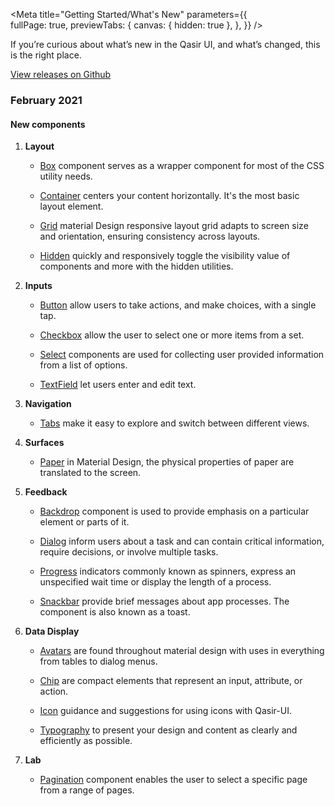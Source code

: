 
<Meta title="Getting Started/What's New" 
  parameters={{      
    fullPage: true,
    previewTabs: {
      canvas: { hidden: true },
    },
  }} 
/>

<Title>What's new</Title>
<Subtitle>
  If you’re curious about what’s new in the Qasir UI, and what’s changed, this is the right place.
</Subtitle>

<a class="link" target="_blank" href="https://github.com/qasir-id/qasir-ui/releases">View releases on Github</a>

<h3 style={{marginTop: 20, marginBottom: 20}}>February 2021</h3>

#### New components

<ol>
  <li>
    <b>Layout</b>
    <ul>
      <li>
        <p><a class="link" target="_blank" href="http://qasir-ui.qasir.xyz/?path=/story/components-layout-box--description">Box</a> component serves as a wrapper component for most of the CSS utility needs.</p>
      </li>
      <li>
        <p><a class="link" target="_blank" href="http://qasir-ui.qasir.xyz/?path=/story/components-layout-container--description">Container</a> centers your content horizontally. It's the most basic layout element.</p>
      </li>
      <li>
        <p><a class="link" target="_blank" href="http://qasir-ui.qasir.xyz/?path=/story/components-layout-grid--description">Grid</a> material Design responsive layout grid adapts to screen size and orientation, ensuring consistency across layouts.</p>
      </li>
      <li>
        <p><a class="link" target="_blank" href="http://qasir-ui.qasir.xyz/?path=/story/components-layout-hidden--description">Hidden</a> quickly and responsively toggle the visibility value of components and more with the hidden utilities.</p>
      </li>
    </ul>
  </li>

  <li>
    <b>Inputs</b>
    <ul>
      <li>
        <p><a class="link" target="_blank" href="http://qasir-ui.qasir.xyz/?path=/story/components-inputs-button--description">Button</a> allow users to take actions, and make choices, with a single tap.</p>
      </li>      
      <li>
        <p><a class="link" target="_blank" href="http://qasir-ui.qasir.xyz/?path=/story/components-inputs-checkbox--description">Checkbox</a> allow the user to select one or more items from a set.</p>
      </li>      
      <li>
        <p><a class="link" target="_blank" href="http://qasir-ui.qasir.xyz/?path=/story/components-inputs-select--description">Select</a> components are used for collecting user provided information from a list of options.</p>
      </li>     
      <li>
        <p><a class="link" target="_blank" href="http://qasir-ui.qasir.xyz/?path=/story/components-inputs-textfield--description">TextField</a> let users enter and edit text.</p>
      </li>      
    </ul>
  </li>

  <li>
    <b>Navigation</b>
    <ul>
      <li>
        <p><a class="link" target="_blank" href="http://qasir-ui.qasir.xyz/?path=/story/components-navigation-tabs--description">Tabs</a> make it easy to explore and switch between different views.</p>
      </li>            
    </ul>
  </li>

  <li>
    <b>Surfaces</b>
    <ul>
      <li>
        <p><a class="link" target="_blank" href="http://qasir-ui.qasir.xyz/?path=/story/components-surfaces-paper--description">Paper</a> in Material Design, the physical properties of paper are translated to the screen.</p>
      </li>            
    </ul>
  </li>

  <li>
    <b>Feedback</b>
    <ul>
      <li>
        <p><a class="link" target="_blank" href="http://qasir-ui.qasir.xyz/?path=/story/components-feedback-backdrop--description">Backdrop</a> component is used to provide emphasis on a particular element or parts of it.</p>
      </li>      
      <li>
        <p><a class="link" target="_blank" href="http://qasir-ui.qasir.xyz/?path=/story/components-feedback-dialog--description">Dialog</a> inform users about a task and can contain critical information, require decisions, or involve multiple tasks.</p>
      </li>    
      <li>
        <p><a class="link" target="_blank" href="http://qasir-ui.qasir.xyz/?path=/story/components-feedback-progress-circular--description">Progress</a> indicators commonly known as spinners, express an unspecified wait time or display the length of a process.</p>
      </li>      
      <li>
        <p><a class="link" target="_blank" href="http://qasir-ui.qasir.xyz/?path=/story/components-feedback-snackbar--description">Snackbar</a> provide brief messages about app processes. The component is also known as a toast.</p>
      </li>            
    </ul>
  </li>

  <li>
    <b>Data Display</b>
    <ul>
      <li>
        <p><a class="link" target="_blank" href="http://qasir-ui.qasir.xyz/?path=/story/components-data-display-avatar--description">Avatars</a> are found throughout material design with uses in everything from tables to dialog menus.</p>
      </li>     
      <li>
        <p><a class="link" target="_blank" href="http://qasir-ui.qasir.xyz/?path=/story/components-data-display-chip--description">Chip</a> are compact elements that represent an input, attribute, or action.</p>
      </li>     
      <li>
        <p><a class="link" target="_blank" href="http://qasir-ui.qasir.xyz/?path=/story/components-data-display-icon--description">Icon</a> guidance and suggestions for using icons with Qasir-UI.</p>
      </li>        
      <li>
        <p><a class="link" target="_blank" href="http://qasir-ui.qasir.xyz/?path=/story/components-data-display-typography--description">Typography</a> to present your design and content as clearly and efficiently as possible.</p>
      </li>            
    </ul>
  </li>

  <li>
    <b>Lab</b>
    <ul>
      <li>
        <p><a class="link" target="_blank" href="http://qasir-ui.qasir.xyz/?path=/story/components-lab-pagination--description">Pagination</a> component enables the user to select a specific page from a range of pages.</p>
      </li>                
    </ul>
  </li>
</ol>